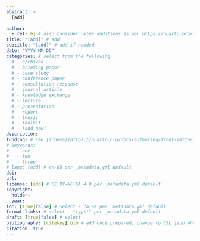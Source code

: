 ```yaml
---
abstract: >
  [add]
  
author:
  - ref: bj # also consider roles additions as per https://quarto.org/docs/journals/authors.html
title: "[add]" # add
subtitle: "[add]" # add if needed
date: "YYYY-MM-DD"
categories: # select from the following
  # - archived
  # - briefing paper
  # - case study
  # - conference paper
  # - consultation response
  # - journal article
  # - knowledge exchange
  # - lecture
  # - presentation
  # - report
  # - thesis
  # - toolkit
  # - [add new]
description:
funding: # see [schema](https://quarto.org/docs/authoring/front-matter.html#funding)
# keywords:  
#   - one
#   - two
#   - three
# lang: [add] # en-GB per _metadata.yml default
doi: 
url: 
license: [add] # CC BY-NC-SA 4.0 per _metadata.yml default
copyright:
  holder: 
  year: 
toc: [true|false] # select - false per _metadata.yml default
format-links: # select - "typst" per _metadata.yml default
draft: [true|false] # select
bibliography: [citekey].bib # add once prepared, change to CSL json where possible
citation: true
---
```


<!-- ## Availability -->

<!-- Brief description here [e.g. A briefing paper on prison labour in the US, available at <https://eprints.bbk.ac.uk/id/eprint/53813>.]-->

<!-- OR -->

<!-- ## Title here and text to follow -->